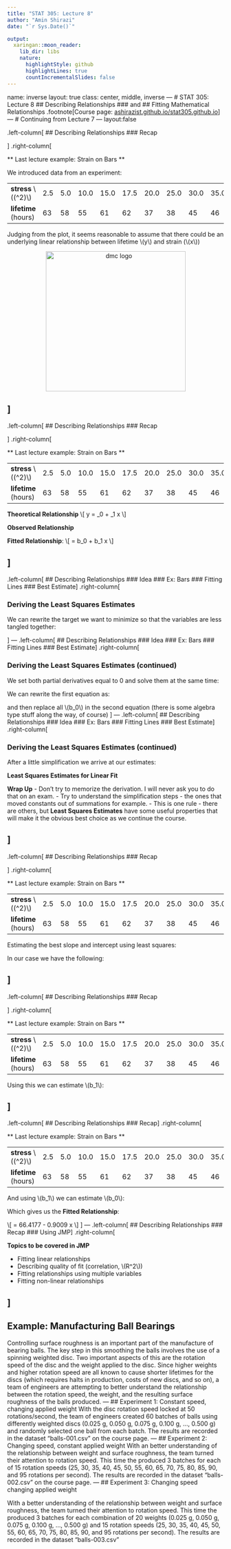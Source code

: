 ```yaml
---
title: "STAT 305: Lecture 8"
author: "Amin Shirazi"
date: "`r Sys.Date()`"

output:
  xaringan::moon_reader:
    lib_dir: libs
    nature:
      highlightStyle: github
      highlightLines: true
      countIncrementalSlides: false
---
```

name: inverse
layout: true
class: center, middle, inverse
---
# STAT 305: Lecture 8
## Describing Relationships
### and
## Fitting Mathematical Relationships
.footnote[Course page: [ashirazist.github.io/stat305.github.io](https://ashirazist.github.io/stat305.github.io)]
---
# Continuing from Lecture 7
---
layout:false

.left-column[
## Describing Relationships
### Recap

]
.right-column[

** Last lecture example: Strain on Bars **

We introduced data from an experiment:

|                                      |      |      |      |      |      |      |      |      |      |      |
|--------------------------------------|------|------|------|------|------|------|------|------|------|------|
| **stress** \\((\text{kg/mm}^2)\\)    |  2.5 |  5.0 | 10.0 | 15.0 | 17.5 | 20.0 | 25.0 | 30.0 | 35.0 | 40.0 |
| **lifetime** (hours)                 |  63  |  58  |  55  |  61  |  62  |  37  |  38  |  45  |  46  |  19  |

Judging from the plot, it seems reasonable to assume that there could be an underlying linear relationship between lifetime \\(y\\) and strain (\\(x\\))

<center>
   <img src="figure/stress_lifetime_plot.png" alt="dmc logo" height="325"> 
</center>

]
---
.left-column[
## Describing Relationships
### Recap

]
.right-column[

** Last lecture example: Strain on Bars **


|                                      |      |      |      |      |      |      |      |      |      |      |
|--------------------------------------|------|------|------|------|------|------|------|------|------|------|
| **stress** \\((\text{kg/mm}^2)\\)    |  2.5 |  5.0 | 10.0 | 15.0 | 17.5 | 20.0 | 25.0 | 30.0 | 35.0 | 40.0 |
| **lifetime** (hours)                 |  63  |  58  |  55  |  61  |  62  |  37  |  38  |  45  |  46  |  19  |

**Theoretical Relationship**
\\[
 y = \beta_0 + \beta_1 \cdot x
\\]

**Observed Relationship**
\begin{align}
y &= \beta_0 + \beta_1 \cdot x + \text{errors} \\\\
  &= \text{signal} + \text{noise} 
\end{align}

**Fitted Relationship**:
\\[
\hat{y} = b\_0 + b\_1 \cdot x 
\\]

]
---
.left-column[
## Describing Relationships
### Idea
### Ex: Bars
### Fitting Lines
### Best Estimate
]
.right-column[

### Deriving the Least Squares Estimates

We can rewrite the target we want to minimize so that the variables are less tangled together:

<span style = "font-size: 70%">
\begin{align}
\sum\_{i = 1}^n (y\_i - \hat{y}\_i)^2 &= \sum\_{i = 1}^n \left(y\_i - (b\_0 + b\_1 x\_i ) \right)^2 \\\\
                                      &= \sum\_{i = 1}^n \left(y\_i^2 - 2 y\_i (b\_0 + b\_1 x\_i ) + (b\_0 + b\_1 x\_i )^2\right) \\\\
                                      &= \sum\_{i = 1}^n y\_i^2 - \sum\_{i = 1}^n 2 y\_i (b\_0 + b\_1 x\_i ) + \sum\_{i = 1}^n (b\_0 + b\_1 x\_i )^2 \\\\
                                      &= \sum\_{i = 1}^n y\_i^2 - \sum\_{i = 1}^n (2 y\_i b\_0 + 2 y\_i b\_1 x\_i ) + \sum\_{i = 1}^n \left(b\_0^2 + 2 b\_0 b\_1 x\_i + (b\_1 x\_i )^2 \right) \\\\
                                      &= \sum\_{i = 1}^n y\_i^2 - \sum\_{i = 1}^n 2 y\_i b\_0 - \sum\_{i = 1}^n 2 y\_i b\_1 x\_i + \sum\_{i = 1}^n b\_0^2 + \sum\_{i = 1}^n 2 b\_0 b\_1 x\_i + \sum\_{i = 1}^n b\_1^2 x\_i^2  \\\\
                                      &= \sum\_{i = 1}^n y\_i^2 - 2 b\_0 \sum\_{i = 1}^n y\_i - 2 b\_1 \sum\_{i = 1}^n y\_i x\_i + n b\_0^2 + 2 b\_0 b\_1 \sum\_{i = 1}^n x\_i + b\_1^2 \sum\_{i = 1}^n x\_i^2  \\\\
\end{align}
</span>
]
---
.left-column[
## Describing Relationships
### Idea
### Ex: Bars
### Fitting Lines
### Best Estimate
]
.right-column[

### Deriving the Least Squares Estimates (continued)

We set both partial derivatives equal to 0 and solve them at the same time:

\begin{align}
-2 \sum\_{i = 1}^n y\_i + 2 n b\_0 + 2 b\_1 \sum\_{i = 1}^n x\_i &= 0 \\\\
-2 b\_0 \sum\_{i = 1}^n y\_i x\_i + 2 b\_0 \sum\_{i = 1}^n x\_i + 2 b\_1 \sum\_{i = 1}^n x\_i^2 &=0 \\\\
\end{align}

We can rewrite the first equation as:
\begin{align}
b\_0 &= \frac{1}{n} \sum\_{i = 1}^n y\_i - b\_1 \frac{1}{n} \sum\_{i = 1}^n x\_i  \\\\
     &= \bar{y} - b\_1 \bar{x}
\end{align}

and then replace all \\(b\_0\\) in the second equation (there is some algebra type stuff along the way, of course)
]
---
.left-column[
## Describing Relationships
### Idea
### Ex: Bars
### Fitting Lines
### Best Estimate
]
.right-column[

### Deriving the Least Squares Estimates (continued)

After a little simplification we arrive at our estimates:

**Least Squares Estimates for Linear Fit**

\begin{align}
b\_0 &= \bar{y}- b\_1 \bar{x} \\\\
b\_1 &= \frac{\sum\_{i = 1}^n y\_i x\_i - n \bar{x} \bar{y}}{\sum\_{i = 1}^n x\_i^2 - n \bar{x}^2} \\\\
     &= \frac{\sum\_{i = 1}^n (x\_i - \bar{x})(y\_i - \bar{y})}{\sum\_{i = 1}^n (x\_i - \bar{x})^2}
\end{align}

**Wrap Up**
-  Don't try to memorize the derivation. I will never ask you to do that on an exam.
-  Try to understand the simplification steps - the ones that moved constants out of summations for example.
-  This is one rule - there are others, but **Least Squares Estimates** have some useful properties that will make it the obvious best choice as we continue the course.

]
---
.left-column[
## Describing Relationships
### Recap

]
.right-column[

** Last lecture example: Strain on Bars **

|                                      |      |      |      |      |      |      |      |      |      |      |
|--------------------------------------|------|------|------|------|------|------|------|------|------|------|
| **stress** \\((\text{kg/mm}^2)\\)    |  2.5 |  5.0 | 10.0 | 15.0 | 17.5 | 20.0 | 25.0 | 30.0 | 35.0 | 40.0 |
| **lifetime** (hours)                 |  63  |  58  |  55  |  61  |  62  |  37  |  38  |  45  |  46  |  19  |

Estimating the best slope and intercept using least squares:

<span style = "font-size: 70%">

\begin{align}
b_0 &= \bar{y}- b_1 \bar{x} \\\\
b_1 &= \frac{\sum_{i = 1}^n y_i x_i - n \bar{x} \bar{y}}{\sum_{i = 1}^n x_i^2 - n \bar{x}^2} \\\\
     &= \frac{\sum_{i = 1}^n (x_i - \bar{x})(y_i - \bar{y})}{\sum_{i = 1}^n (x_i - \bar{x})^2}
\end{align}
</span>

In our case we have the following:


<span style = "font-size: 65%">
\begin{align}
\sum_{i = 1}^{10} y_i = 484,  
\sum_{i = 1}^{10} x_i = 200,  
\sum_{i = 1}^{10} x_i y_i = 8407.5,  
\sum_{i = 1}^{10} x_i^2 = 5412.5, 
\end{align}
</span>


]
---
.left-column[
## Describing Relationships
### Recap

]
.right-column[

** Last lecture example: Strain on Bars **


|                                      |      |      |      |      |      |      |      |      |      |      |
|--------------------------------------|------|------|------|------|------|------|------|------|------|------|
| **stress** \\((\text{kg/mm}^2)\\)    |  2.5 |  5.0 | 10.0 | 15.0 | 17.5 | 20.0 | 25.0 | 30.0 | 35.0 | 40.0 |
| **lifetime** (hours)                 |  63  |  58  |  55  |  61  |  62  |  37  |  38  |  45  |  46  |  19  |



<span style = "font-size: 65%">
\begin{align}
\sum_{i = 1}^{10} y_i = 484, 
\sum_{i = 1}^{10} x_i = 200, 
\sum_{i = 1}^{10} x_i y_i = 8407.5, 
\sum_{i = 1}^{10} x_i^2 = 5412.5, 
\end{align}
</span>

Using this we can estimate \\(b_1\\):

<span style = "font-size: 80%">
\begin{align}
b_1 &= \frac{\sum_{i = 1}^n y_i x_i - n \bar{x} \bar{y}}{\sum_{i = 1}^n x_i^2 - n \bar{x}^2} \\\\
     &= \frac{8407.5 - 10 \left(\frac{200}{10}\right) \left(\frac{484}{10}\right)}{5412.5 - 10 \left(\frac{200}{10}\right)^2} \\\\
     &= \frac{-1272.5}{1412.5} \\\\
     &\approx -0.9009
\end{align}
</span>

]
---
.left-column[
## Describing Relationships
### Recap
]
.right-column[

** Last lecture example: Strain on Bars **


|                                      |      |      |      |      |      |      |      |      |      |      |
|--------------------------------------|------|------|------|------|------|------|------|------|------|------|
| **stress** \\((\text{kg/mm}^2)\\)    |  2.5 |  5.0 | 10.0 | 15.0 | 17.5 | 20.0 | 25.0 | 30.0 | 35.0 | 40.0 |
| **lifetime** (hours)                 |  63  |  58  |  55  |  61  |  62  |  37  |  38  |  45  |  46  |  19  |



<span style = "font-size: 70%">
\begin{align}
\sum_{i = 1}^{10} y_i = 484, 
\sum_{i = 1}^{10} x_i = 200, 
\sum_{i = 1}^{10} x_i y_i = 8407.5, 
\sum_{i = 1}^{10} x_i^2 = 5412.5, 
\end{align}
</span>

And using \\(b_1\\) we can estimate \\(b_0\\):

<span style = "font-size: 80%">
\begin{align}
b_0 &= \bar{y} - b_1 \bar{x} \\\\
     &= \left(\frac{484}{10}\right) - b_1 \left(\frac{200}{10}\right) \\\\
     &= 48.4 - \left(\frac{-1272.5}{1412.5}\right) 20.0\\\\
     &= 66.4177
\end{align}
</span>

Which gives us the **Fitted Relationship**:

\\[
\hat{y} = 66.4177 - 0.9009 x
\\]
]
---
.left-column[
## Describing Relationships
### Recap
### Using JMP
]
.right-column[

**Topics to be covered in JMP**

-  Fitting linear relationships
-  Describing quality of fit (correlation, \\(R^2\\))
-  Fitting relationships using multiple variables
-  Fitting non-linear relationships

]
---
## Example: Manufacturing Ball Bearings

Controlling surface roughness is an important part of the manufacture of bearing balls. 
The key step in this smoothing the balls involves the use of a spinning weighted disc.
Two important aspects of this are the rotation speed of the disc and the weight applied to the disc.
Since higher weights and higher rotation speed are all known to cause shorter lifetimes for the discs (which requires halts in production, costs of new discs, and so on), a team of engineers are attempting to better understand the relationship between the rotation speed, the weight, and the resulting surface roughness of the balls produced.
---
## Experiment 1: Constant speed, changing applied weight
With the disc rotation speed locked at 50 rotations/second, the team of engineers created 60 batches of balls using differently weighted discs (0.025 g, 0.050 g, 0.075 g, 0.100 g, ..., 0.500 g) and randomly selected one ball from each batch. 
The results are recorded in the dataset "balls-001.csv" on the course page.
---
## Experiment 2: Changing speed, constant applied weight
With an better understanding of the relationship between weight and surface roughness, the team turned their attention to rotation speed.
This time the produced 3 batches for each of 15 rotation speeds (25, 30, 35, 40, 45, 50, 55, 60, 65, 70, 75, 80, 85, 90, and 95 rotations per second). 
The results are recorded in the dataset "balls-002.csv" on the course page.
---
## Experiment 3: Changing speed changing applied weight

With a better understanding of the relationship between weight and surface roughness, the team turned their attention to rotation speed.
This time the produced 3 batches for each combination of 20 weights 
(0.025 g, 0.050 g, 0.075 g, 0.100 g, ..., 0.500 g)
and 15 rotation speeds (25, 30, 35, 40, 45, 50, 55, 60, 65, 70, 75, 80, 85, 90, and 95 rotations per second).
The results are recorded in the dataset "balls-003.csv"
